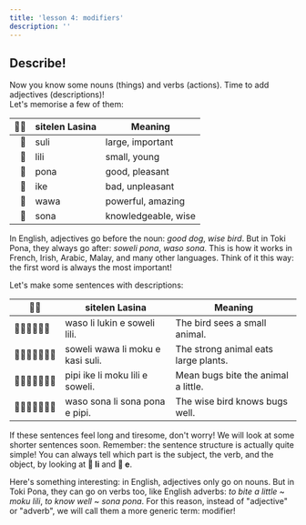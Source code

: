 ```yaml
---
title: 'lesson 4: modifiers'
description: ''
---
```


## Describe!

Now you know some nouns (things) and verbs (actions). Time to add adjectives (descriptions)!  
Let's memorise a few of them:

| 󱥠󱥔 | sitelen Lasina | Meaning             |
|-------------:|----------------|---------------------|
| 󱥣            | suli           | large, important    |
| 󱤨            | lili           | small, young        |
| 󱥔            | pona           | good, pleasant      |
| 󱤍            | ike            | bad, unpleasant     |
| 󱥵            | wawa           | powerful, amazing   |
| 󱥡            | sona           | knowledgeable, wise |

In English, adjectives go before the noun: *good dog*, *wise bird*. But in Toki Pona, they always go after: *soweli pona*, *waso sona*. This is how it works in French, Irish, Arabic, Malay, and many other languages. Think of it this way: the first word is always the most important!

Let's make some sentences with descriptions:

| 󱥠󱥔 | sitelen Lasina                   | Meaning                              |
|--------------|----------------------------------|--------------------------------------|
| 󱥴󱤧󱤮󱤉󱥢󱤨       | waso li lukin e soweli lili.     | The bird sees a small animal.        |
| 󱥢󱥵󱤧󱤶󱤉󱤗󱥣      | soweli wawa li moku e kasi suli. | The strong animal eats large plants. |
| 󱥑󱤍󱤧󱤶󱤨󱤉󱥢      | pipi ike li moku lili e soweli.  | Mean bugs bite the animal a little.  |
| 󱥴󱥡󱤧󱥡󱥔󱤉󱥑      | waso sona li sona pona e pipi.   | The wise bird knows bugs well.       |

If these sentences feel long and tiresome, don't worry! We will look at some shorter sentences soon. Remember: the sentence structure is actually quite simple! You can always tell which part is the subject, the verb, and the object, by looking at **󱤧 li** and **󱤉 e**.

Here's something interesting: in English, adjectives only go on nouns. But in Toki Pona, they can go on verbs too, like English adverbs: *to bite a little* ~ *moku lili*, *to know well* ~ *sona pona*. For this reason, instead of "adjective" or "adverb", we will call them a more generic term: modifier!
